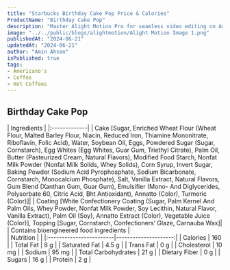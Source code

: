 ```yaml
---
title: "Starbucks Birthday Cake Pop Price & Calories"
ProductName: "Birthday Cake Pop" 
description: "Master Alight Motion Pro for seamless video editing on Android, iOS, and Tablets with our ultimate guide, unlocking advanced features and elevating your skills in 2024!"
image: "../../public/blogs/alightmotion/Alight Motion Image 1.png"
publishedAt: "2024-06-21"
updatedAt: "2024-06-21"
author: "Amin Ahsan"
isPublished: true
tags:
- Americano's
- Coffee
- Hot Coffees   
---
```


 
## Birthday Cake Pop 
  
<div className="tables-container">
  <div className="table-wrapper">
    | Ingredients  |  
    |:-------------|
    | Cake [Sugar, Enriched Wheat Flour (Wheat Flour, Malted Barley Flour, Niacin, Reduced Iron, Thiamine Mononitrate, Riboflavin, Folic Acid), Water, Soybean Oil, Eggs, Powdered Sugar (Sugar, Cornstarch), Egg Whites (Egg Whites, Guar Gum, Triethyl Citrate), Palm Oil, Butter (Pasteurized Cream, Natural Flavors), Modified Food Starch, Nonfat Milk Powder (Nonfat Milk Solids, Whey Solids), Corn Syrup, Invert Sugar, Baking Powder (Sodium Acid Pyrophosphate, Sodium Bicarbonate, Cornstarch, Monocalcium Phosphate), Salt, Vanilla Extract, Natural Flavors, Gum Blend (Xanthan Gum, Guar Gum), Emulsifier (Mono- And Diglycerides, Polysorbate 60, Citric Acid, Bht Antioxidant), Annatto (Color), Turmeric (Color)]|
    | Coating [White Confectionery Coating (Sugar, Palm Kernel And Palm Oils, Whey Powder, Nonfat Milk Powder, Soy Lecithin, Natural Flavor, Vanilla Extract), Palm Oil (Soy), Annatto Extract (Color), Vegetable Juice (Color)], Topping [Sugar, Cornstarch, Confectioners’ Glaze, Carnauba Wax]|
    | Contains bioengineered food ingredients |
  </div>
  <div className="table-wrapper">
    | Nutrition               |                      |  
    |:------------------------|---------------------:|
    | Calories                | 160                  |
    | Total Fat               | 8 g                  |
    | Saturated Fat           | 4.5 g                |
    | Trans Fat               | 0 g                  |
    | Cholesterol             | 10 mg                |
    | Sodium                  | 95 mg                |
    | Total Carbohydrates     | 21 g                 |
    | Dietary Fiber           | 0 g                  |
    | Sugars                  | 16 g                 |
    | Protein                 | 2 g                  |
  </div>
</div>
<style jsx>{`
  .tables-container {
    display: flex;
    flex-direction: row;
    gap: 30px;
  }
  .table-wrapper {
    width: 500px; /* Adjust as needed */
  }
  @media (max-width: 768px) {
    .tables-container {
      flex-direction: column;
      gap: 0px; /* Adjust as needed */
    }
    .table-wrapper {
      width: 100%; /* Adjust as needed */
    }
  }
`}</style>
